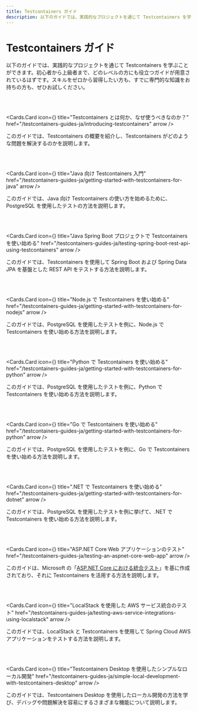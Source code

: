 ```yaml
---
title: Testcontainers ガイド
description: 以下のガイドでは、実践的なプロジェクトを通じて Testcontainers を学ぶことができます。初心者から上級者まで、どのレベルの方にも役立つガイドが用意されているはずです。スキルをゼロから習得したい方も、すでに専門的な知識をお持ちの方も、ぜひお試しください。
---
```



# Testcontainers ガイド

以下のガイドでは、実践的なプロジェクトを通じて Testcontainers を学ぶことができます。初心者から上級者まで、どのレベルの方にも役立つガイドが用意されているはずです。スキルをゼロから習得したい方も、すでに専門的な知識をお持ちの方も、ぜひお試しください。

<br />
<br />

<Cards.Card
  icon={<FiHexagon />}
  title="Testcontainers とは何か、なぜ使うべきなのか？"
  href="/testcontainers-guides-ja/introducing-testcontainers"
  arrow
/>

このガイドでは、Testcontainers の概要を紹介し、Testcontainers がどのような問題を解決するのかを説明します。

<br />
<br />

<Cards.Card
  icon={<FaJava />}
  title="Java 向け Testcontainers 入門"
  href="/testcontainers-guides-ja/getting-started-with-testcontainers-for-java"
  arrow
/>

このガイドでは、Java 向け Testcontainers の使い方を始めるために、PostgreSQL を使用したテストの方法を説明します。

<br />
<br />

<Cards.Card
  icon={<SiSpring />}
  title="Java Spring Boot プロジェクトで Testcontainers を使い始める"
  href="/testcontainers-guides-ja/testing-spring-boot-rest-api-using-testcontainers"
  arrow
/>

このガイドでは、Testcontainers を使用して Spring Boot および Spring Data JPA を基盤とした REST API をテストする方法を説明します。

<br />
<br />

<Cards.Card
  icon={<FaNodeJs />}
  title="Node.js で Testcontainers を使い始める"
  href="/testcontainers-guides-ja/getting-started-with-testcontainers-for-nodejs"
  arrow
/>

このガイドでは、PostgreSQL を使用したテストを例に、Node.js で Testcontainers を使い始める方法を説明します。

<br />
<br />

<Cards.Card
  icon={<FaPython />}
  title="Python で Testcontainers を使い始める"
  href="/testcontainers-guides-ja/getting-started-with-testcontainers-for-python"
  arrow
/>

このガイドでは、PostgreSQL を使用したテストを例に、Python で Testcontainers を使い始める方法を説明します。

<br />
<br />

<Cards.Card
  icon={<FaGolang />}
  title="Go で Testcontainers を使い始める"
  href="/testcontainers-guides-ja/getting-started-with-testcontainers-for-python"
  arrow
/>

このガイドでは、PostgreSQL を使用したテストを例に、Go で Testcontainers を使い始める方法を説明します。

<br />
<br />

<Cards.Card
  icon={<SiDotnet />}
  title=".NET で Testcontainers を使い始める"
  href="/testcontainers-guides-ja/getting-started-with-testcontainers-for-dotnet"
  arrow
/>

このガイドでは、PostgreSQL を使用したテストを例に挙げて、.NET で Testcontainers を使い始める方法を説明します。

<br />
<br />

<Cards.Card
  icon={<DiDotnet />}
  title="ASP.NET Core Web アプリケーションのテスト"
  href="/testcontainers-guides-ja/testing-an-aspnet-core-web-app"
  arrow
/>

このガイドは、Microsoft の「[ASP.NET Core における統合テスト](https://learn.microsoft.com/ja-jp/aspnet/core/test/integration-tests)」を基に作成されており、それに Testcontainers を活用する方法を説明します。

<br />
<br />

<Cards.Card
  icon={<FaAws />}
  title="LocalStack を使用した AWS サービス統合のテスト"
  href="/testcontainers-guides-ja/testing-aws-service-integrations-using-localstack"
  arrow
/>

このガイドでは、LocalStack と Testcontainers を使用して Spring Cloud AWS アプリケーションをテストする方法を説明します。

<br />
<br />

<Cards.Card
  icon={<FaDesktop />}
  title="Testcontainers Desktop を使用したシンプルなローカル開発"
  href="/testcontainers-guides-ja/simple-local-development-with-testcontainers-desktop"
  arrow
/>

このガイドでは、Testcontainers Desktop を使用したローカル開発の方法を学び、デバッグや問題解決を容易にするさまざまな機能について説明します。
